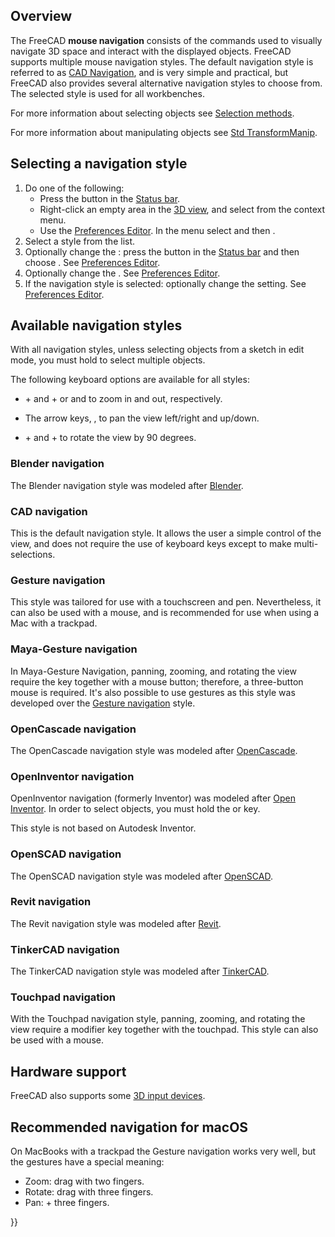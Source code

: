 <languages/>
<translate>

<!--T:59-->
{{Docnav
|[[Getting_started|Getting started]]
|[[Selection_methods|Selection methods]]
}}

</translate>
{{TOCright}}
<translate>

==Overview== <!--T:60-->

<!--T:1-->
The FreeCAD '''mouse navigation''' consists of the commands used to visually navigate 3D space and interact with the displayed objects. FreeCAD supports multiple mouse navigation styles. The default navigation style is referred to as [[#CAD_navigation|CAD Navigation]], and is very simple and practical, but FreeCAD also provides several alternative navigation styles to choose from. The selected style is used for all workbenches.

<!--T:79-->
For more information about selecting objects see [[Selection_methods|Selection methods]].

<!--T:80-->
For more information about manipulating objects see [[Std_TransformManip|Std TransformManip]].

== Selecting a navigation style == <!--T:61-->

<!--T:4-->
# Do one of the following:
#* Press the {{Button|[[File:NavigationCAD_dark.svg|16px]]}} button in the [[Status_bar|Status bar]].
#* Right-click an empty area in the [[3D_view|3D view]], and select {{MenuCommand|Navigation styles}} from the context menu.
#* Use the [[Preferences_Editor#Navigation|Preferences Editor]]. In the menu select {{MenuCommand|Edit → Preferences}} and then {{MenuCommand|Display → Navigation → 3D Navigation}}.
# Select a style from the list.
# Optionally change the {{MenuCommand|Orbit style}}: press the {{Button|[[File:NavigationCAD_dark.svg|16px]]}} button in the [[Status_bar|Status bar]] and then choose {{MenuCommand|Settings → Orbit style}}. See [[Preferences_Editor#Navigation|Preferences Editor]].
# Optionally change the {{MenuCommand|Rotation mode}}. See [[Preferences_Editor#Navigation|Preferences Editor]].
# If the {{MenuCommand|CAD}} navigation style is selected: optionally change the {{MenuCommand|Enable animation}} setting. See [[Preferences_Editor#Navigation|Preferences Editor]].

== Available navigation styles == <!--T:81-->

<!--T:87-->
With all navigation styles, unless selecting objects from a sketch in edit mode, you must hold {{KEY|Ctrl}} to select multiple objects.

<!--T:90-->
The following keyboard options are available for all styles:

<!--T:91-->
* {{KEY|Ctrl}} + {{ASCII|43}} and {{KEY|Ctrl}} + {{ASCII|22}} or {{KEY|PgUp}} and {{KEY|PgDn}} to zoom in and out, respectively.
* The arrow keys, {{ASCII|17}}{{ASCII|16}}{{ASCII|30}}{{ASCII|31}}, to pan the view left/right and up/down.
* {{KEY|Shift}} + {{ASCII|17}} and {{KEY|Shift}} + {{ASCII|16}} to rotate the view by 90 degrees.

=== Blender navigation === <!--T:7-->

<!--T:70-->
The Blender navigation style was modeled after [https://www.blender.org Blender].

<!--T:8-->
{{Blender Navigation
|Select_name=Select
|Zoom_name=Zoom
|Rotate_view_name=Rotate view
|Pan_name=Pan

<!--T:92-->
|Shift={{KEY|Shift}}

<!--T:93-->
|Select_text=Press the left mouse button over an object you want to select.

<!--T:94-->
|Zoom_text=Use the mouse wheel to zoom in and out.

<!--T:95-->
|Rotate_view_text=Hold the middle mouse button, then move the pointer.

<!--T:96-->
|Pan_text=Hold {{KEY|Shift}} and the middle mouse button, then move the pointer.

<!--T:97-->
Alternatively, hold both left and right mouse buttons, and then move the pointer.
}}

=== CAD navigation === <!--T:62-->

<!--T:5-->
This is the default navigation style. It allows the user a simple control of the view, and does not require the use of keyboard keys except to make multi-selections.

<!--T:32-->
{{CAD Navigation
|Select_name=Select
|Zoom_name=Zoom
|Rotate_view_name=Rotate view<br>First method
|Rotate_view_alt_name=Rotate view<br>Alternate method
|Pan_name=Pan

<!--T:98-->
|Ctrl={{KEY|Ctrl}}
|Shift={{KEY|Shift}}

<!--T:99-->
|Select_text=Press the left mouse button over an object you want to select.

<!--T:100-->
|Zoom_text=Use the mouse wheel to zoom in and out.

<!--T:101-->
Clicking the middle mouse button re-centers the view on the location of the cursor.

<!--T:102-->
|Rotate_view_text=Hold the middle mouse button, then press and hold the left mouse button, then move the pointer.

<!--T:35-->
If the buttons are released before you stop the mouse motion, the view continues spinning, if this is enabled.

<!--T:36-->
A double click with the middle mouse button sets a new center of rotation.

<!--T:103-->
|Rotate_view_alt_text=Hold the middle mouse button, then press and hold the right mouse button, then move the pointer.

<!--T:37-->
With this method the middle mouse button may be released after the right mouse button is held pressed.

<!--T:38-->
Users who use the mouse with their right hand may find this method easier than the first method.

<!--T:104-->
|Pan_text=Hold the middle mouse button, then move the pointer.

<!--T:105-->
|Zoom_mode_text=Zoom mode: hold the {{KEY|Ctrl}} and {{KEY|Shift}} keys, press the right mouse button once, then move the pointer.

<!--T:106-->
|Rotate_view_mode_text=Rotate mode: hold the {{KEY|Shift}} key, press the right mouse button once, then move the pointer.

<!--T:107-->
|Pan_mode_text=Pan mode: hold the {{KEY|Ctrl}} key, press the right mouse button once, then move the pointer.
}}

=== Gesture navigation === <!--T:25-->

<!--T:73-->
This style was tailored for use with a touchscreen and pen. Nevertheless, it can also be used with a mouse, and is recommended for use when using a Mac with a trackpad.

<!--T:26-->
{{Gesture Navigation
|Select_name=Select
|Zoom_name=Zoom
|Rotate_view_name=Rotate view
|Pan_name=Pan
|Tilt_view_name=Tilt view

<!--T:108-->
|Select_text=Press the left mouse button over an object you want to select.

<!--T:109-->
|Zoom_text=Use the mouse wheel to zoom in and out.

<!--T:110-->
|Rotate_view_text=Hold the left mouse button, then move the pointer.
In [[Sketcher Workbench|Sketcher]] and other edit modes, this behavior is disabled. Hold {{KEY|Alt}} when pressing the mouse button to enter rotation mode.

<!--T:44-->
To set the camera's focus point for rotation, click a point with the middle mouse button. Alternatively, aim the cursor at a point and press {{KEY|H}} on the keyboard.

<!--T:111-->
|Pan_text=Hold the right mouse button, then move the pointer.

<!--T:112-->
|Tilt_view_text=Hold both left and right mouse buttons, then move the pointer sideways.

<!--T:113-->
|Select_gesture_text=Tap to select.

<!--T:114-->
|Zoom_gesture_text=Drag two fingers (pinch) closer or farther apart.

<!--T:115-->
|Rotate_view_gesture_text=Drag with one finger to rotate.

<!--T:45-->
Hold {{KEY|Alt}} when in the [[Sketcher Workbench|Sketcher]].

<!--T:116-->
|Pan_gesture_text=Drag with two fingers.

<!--T:43-->
Alternatively, tap and hold, then drag. This simulates the pan with the right mouse button.

<!--T:117-->
|Tilt_view_gesture_text=Rotate the imaginary line formed by two touch points.

<!--T:46-->
This method is disabled by default. To enable, go to {{MenuCommand|Edit → Preferences → Display → Navigation}}, and uncheck the "Disable touchscreen tilt gesture" checkbox.
}}

=== Maya-Gesture navigation === <!--T:30-->

<!--T:71-->
In Maya-Gesture Navigation, panning, zooming, and rotating the view require the {{KEY|Alt}} key together with a mouse button; therefore, a three-button mouse is required. It's also possible to use gestures as this style was developed over the [[#Gesture_navigation|Gesture navigation]] style.

<!--T:31-->
{{MayaGesture Navigation
|Select_name=Select
|Zoom_name=Zoom
|Rotate_view_name=Rotate view
|Pan_name=Pan
|Tilt_view_name=Tilt view

<!--T:118-->
|Alt={{KEY|Alt}}

<!--T:119-->
|Select_text=Press the left mouse button over an object you want to select.

<!--T:120-->
|Zoom_text=Use the mouse wheel to zoom in and out.

<!--T:121-->
Alternatively, hold {{KEY|Alt}} and the right mouse button, then move the pointer.

<!--T:122-->
|Rotate_view_text=Hold {{KEY|Alt}} and the left mouse button, then move the pointer.

<!--T:123-->
|Pan_text=Hold {{KEY|Alt}} and the middle mouse button, then move the pointer.

<!--T:124-->
|Tilt_view_text=Hold {{KEY|Alt}} and both left and right mouse buttons, and then move the pointer sideways.
}}

=== OpenCascade navigation === <!--T:54-->

<!--T:74-->
The OpenCascade navigation style was modeled after [https://www.opencascade.com/ OpenCascade].

<!--T:56-->
{{OpenCascade Navigation
|Select_name=Select
|Zoom_name=Zoom
|Rotate_view_name=Rotate view
|Pan_name=Pan

<!--T:125-->
|Ctrl={{KEY|Ctrl}}

<!--T:126-->
|Select_text=Press the left mouse button over an object you want to select.

<!--T:127-->
|Zoom_text=Use the mouse wheel to zoom in and out.

<!--T:57-->
Alternatively, hold {{KEY|Ctrl}} and the left mouse button, then move the pointer.

<!--T:128-->
|Rotate_view_text=Hold the middle mouse button, then press and hold the right mouse button, then move the pointer.

<!--T:129-->
Alternatively, hold {{KEY|Ctrl}} and the right mouse button, then move the pointer.

<!--T:130-->
|Pan_text=Hold the middle mouse button, then move the pointer. It is possible to hold {{KEY|Ctrl}}.
}}

=== OpenInventor navigation === <!--T:63-->

<!--T:6-->
OpenInventor navigation (formerly Inventor) was modeled after [http://en.wikipedia.org/wiki/Open_Inventor Open Inventor]. In order to select objects, you must hold the {{KEY|Shift}} or {{KEY|Ctrl}} key.

<!--T:39-->
This style is not based on Autodesk Inventor.

<!--T:40-->
{{OpenInventor Navigation
|Select_name=Select
|Zoom_name=Zoom
|Rotate_view_name=Rotate view
|Pan_name=Pan

<!--T:131-->
|Shift={{KEY|Shift}}

<!--T:132-->
|Select_text=Hold {{KEY|Shift}}, then press the left mouse button over an object you want to select.

<!--T:86-->
Hold {{KEY|Ctrl}} instead to select multiple objects.

<!--T:133-->
|Zoom_text=Use the mouse wheel to zoom in and out.

<!--T:41-->
Alternatively, hold the middle mouse button, then press and hold the left mouse button, then move the pointer.

<!--T:134-->
|Rotate_view_text=Hold the left mouse button, then move the pointer.

<!--T:135-->
|Pan_text=Hold the middle mouse button, then move the pointer.
}}

=== OpenSCAD navigation === <!--T:75-->

<!--T:76-->
The OpenSCAD navigation style was modeled after [https://openscad.org/ OpenSCAD].

<!--T:78-->
{{OpenSCAD_Navigation
|Select_name=Select
|Zoom_name=Zoom
|Rotate_view_name=Rotate view
|Pan_name=Pan

<!--T:136-->
|Shift={{KEY|Shift}}

<!--T:137-->
|Select_text=Press the left mouse button over an object you want to select.

<!--T:88-->
{{VersionMinus|0.21}} Hold {{KEY|Ctrl}} and {{KEY|Shift}} when pressing the mouse button to drag an object in a sketch in edit mode.

<!--T:138-->
|Zoom_text=Use the mouse wheel to zoom in and out.

<!--T:139-->
Alternatively, hold the middle mouse button, then move the pointer.

<!--T:140-->
Or hold {{KEY|Shift}} and the right mouse button, then move the pointer.

<!--T:141-->
|Rotate_view_text=Hold the left mouse button, then move the pointer.

<!--T:89-->
Alternatively, and when a sketch is in edit mode, hold the middle mouse button, then press and hold the right mouse button, then move the pointer.

<!--T:142-->
|Pan_text=Hold the right mouse button, then move the pointer.
}}

=== Revit navigation === <!--T:48-->

<!--T:69-->
The Revit navigation style was modeled after [https://en.wikipedia.org/wiki/Autodesk_Revit Revit].

<!--T:50-->
{{Revit Navigation
|Select_name=Select
|Zoom_name=Zoom
|Rotate_view_name=Rotate view
|Pan_name=Pan

<!--T:143-->
|Shift={{KEY|Shift}}

<!--T:144-->
|Select_text=Press the left mouse button over an object you want to select.

<!--T:52-->
|Zoom_text=Use the mouse wheel to zoom in and out.

<!--T:145-->
|Rotate_view_text=Hold {{KEY|Shift}} and the middle mouse button, then move the pointer.

<!--T:53-->
Alternatively, hold the middle mouse button, then press and hold the right mouse button, then move the pointer.

<!--T:146-->
|Pan_text=Hold the middle mouse button, then move the pointer.

<!--T:51-->
Alternatively, hold both left and right mouse buttons, then move the pointer.
}}

=== TinkerCAD navigation === <!--T:82-->

<!--T:83-->
The TinkerCAD navigation style was modeled after [https://en.wikipedia.org/wiki/Tinkercad TinkerCAD].

<!--T:85-->
{{TinkerCAD Navigation
|Select_name=Select
|Zoom_name=Zoom
|Rotate_view_name=Rotate view
|Pan_name=Pan

<!--T:147-->
|Select_text=Press the left mouse button over an object you want to select.

<!--T:148-->
|Zoom_text=Use the mouse wheel to zoom in and out.

<!--T:149-->
|Rotate_view_text=Press the right mouse button, then move the pointer.

<!--T:150-->
|Pan_text=Hold the middle mouse button, then move the pointer.
}}

=== Touchpad navigation === <!--T:9-->

<!--T:72-->
With the Touchpad navigation style, panning, zooming, and rotating the view require a modifier key together with the touchpad. This style can also be used with a mouse.

<!--T:10-->
{{Touchpad Navigation
|Select_name=Select
|Zoom_name=Zoom
|Rotate_view_name=Rotate view
|Pan_name=Pan

<!--T:151-->
|Ctrl={{KEY|Ctrl}}
|Shift={{KEY|Shift}}
|Alt={{KEY|Alt}}

<!--T:152-->
|Select_text=Press the left mouse button over an object you want to select.

<!--T:153-->
|Zoom_text=Hold {{KEY|Ctrl}} and {{KEY|Shift}}, then move the pointer.

<!--T:154-->
|Rotate_view_text=Hold {{KEY|Alt}}, then move the pointer.

<!--T:155-->
Alternatively, hold {{KEY|Shift}} and the left button, then move the pointer.

<!--T:156-->
|Pan_text=Hold {{KEY|Shift}}, then move the pointer.
}}

== Hardware support == <!--T:17-->

<!--T:18-->
FreeCAD also supports some [[3D_input_devices|3D input devices]].

== Recommended navigation for macOS == <!--T:19-->

<!--T:20-->
On MacBooks with a trackpad the Gesture navigation works very well, but the gestures have a special meaning:
* Zoom: drag with two fingers.
* Rotate: drag with three fingers.
* Pan: {{KEY|Ctrl}} + three fingers.


<!--T:21-->
{{Docnav
|[[Getting_started|Getting started]]
|[[Selection_methods|Selection methods]]
}}

</translate>
{{Userdocnavi{{#translation:}}}}